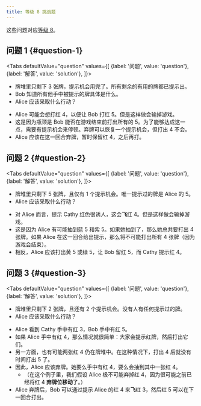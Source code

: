 ```yaml
---
title: 等级 8 挑战题
---
```




这些问题对应[等级 8](../level-2.mdx)。

## 问题 1 \{#question-1\}

<Tabs
  defaultValue="question"
  values={[
    {label: '问题', value: 'question'},
    {label: '解答', value: 'solution'},
  ]}>
<TabItem value="question">

- 牌堆里只剩下 3 张牌，提示机会用完了。所有剩余的有用的牌都已提示出。
- Bob 知道所有他手中被提示的牌具体是什么。
- Alice 应该采取什么行动？

</TabItem>
<TabItem value="solution">

- Alice 可能会想打红 4，以便让 Bob 打红 5。但是这样做会输掉游戏。
- 这是因为瓶颈是 Bob 能否在游戏结束前打出所有的 5。为了能够达成这一点，需要有提示机会来停顿。弃牌可以恢复一个提示机会，但打出 4 不会。
- Alice 应该在这一回合弃牌，暂时保留红 4，之后再打。

</TabItem>
</Tabs>

<Question1 />

## 问题 2 \{#question-2\}

<Tabs
  defaultValue="question"
  values={[
    {label: '问题', value: 'question'},
    {label: '解答', value: 'solution'},
  ]}>
<TabItem value="question">

- 牌堆里只剩下 5 张牌，且仅有 1 个提示机会。唯一提示过的牌是 Alice 的 5。
- Alice 应该采取什么行动？

</TabItem>
<TabItem value="solution">

- 对 Alice 而言，提示 Cathy 红色很诱人，这会**飞**红 4。但是这样做会输掉游戏。
- 这是因为 Alice 有可能抽到蓝 5 和紫 5。如果她抽到了，那么她总共要打出 4 张牌。如果 Alice 在这一回合给出提示，那么将不可能打出所有 4 张牌（因为游戏会结束）。
- 相反，Alice 应该打出黄 5 或绿 5，让 Bob 留红 5，而 Cathy 提示红 4。

</TabItem>
</Tabs>

<Question2 />

## 问题 3 \{#question-3\}

<Tabs
  defaultValue="question"
  values={[
    {label: '问题', value: 'question'},
    {label: '解答', value: 'solution'},
  ]}>
<TabItem value="question">

- 牌堆里只剩下 2 张牌，且还有 2 个提示机会。没有人有任何提示过的牌。
- Alice 应该采取什么行动？

</TabItem>
<TabItem value="solution">

- Alice 看到 Cathy 手中有红 3，Bob 手中有红 5。
- 如果 Alice 手中有红 4，那么情况就很简单：大家会提示红牌，然后打出它们。
- 另一方面，也有可能两张红 4 仍在牌堆中。在这种情况下，打出 4 后就没有时间打出 5 了。
- 因此，Alice 应该弃牌。她要么手中有红 4，要么会抽到其中一张红 4。
  - （在这个例子里，我们假设 Alice 极不可能弃掉红 4，因为很可能之前已经将红 4 **弃牌位移动**了。）
- Alice 弃牌后，Bob 可以通过提示 Alice 的红 4 来**飞**红 3，然后红 5 可以在下一回合打出。

</TabItem>
</Tabs>

<Question3 />
